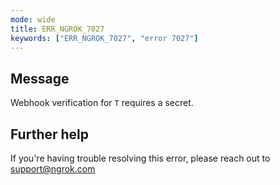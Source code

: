 ```yaml
---
mode: wide
title: ERR_NGROK_7027
keywords: ["ERR_NGROK_7027", "error 7027"]
---
```


## Message

Webhook verification for `T` requires a secret.

## Further help

If you're having trouble resolving this error, please reach out to [support@ngrok.com](mailto:support@ngrok.com?subject=Help%20with%20ERR_NGROK_7027)
